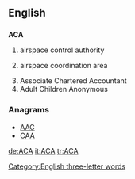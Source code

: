 ==English==

==={{initialism}}===
'''ACA'''

# {{military}} airspace control authority
# {{military}} airspace coordination area
# Associate Chartered Accountant
# Adult Children Anonymous

===Anagrams===
* [[AAC#English|AAC]]
* [[CAA#English|CAA]]

[[Category:English three-letter words]]

[[de:ACA]]
[[it:ACA]]
[[tr:ACA]]